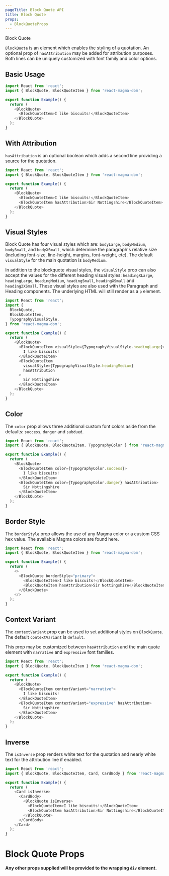 ```yaml
---
pageTitle: Block Quote API
title: Block Quote
props:
  - BlockQuoteProps
---
```


<DocsHeading type="api">Block Quote</DocsHeading>

`BlockQuote` is an element which enables the styling of a quotation. An optional prop of `hasAttribution` may be added for attribution purposes. Both lines can be uniquely customized with font family and color options.

## Basic Usage

```typescript
import React from 'react';
import { BlockQuote, BlockQuoteItem } from 'react-magma-dom';

export function Example() {
  return (
    <BlockQuote>
      <BlockQuoteItem>I like biscuits!</BlockQuoteItem>
    </BlockQuote>
  );
}
```

## With Attribution

`hasAttribution` is an optional boolean which adds a second line providing a source for the quotation.

```typescript
import React from 'react';
import { BlockQuote, BlockQuoteItem } from 'react-magma-dom';

export function Example() {
  return (
    <BlockQuote>
      <BlockQuoteItem>I like biscuits!</BlockQuoteItem>
      <BlockQuoteItem hasAttribution>Sir Nottingshire</BlockQuoteItem>
    </BlockQuote>
  );
}
```

## Visual Styles

Block Quote has four visual styles which are: `bodyLarge`, `bodyMedium`, `bodySmall`, and `bodyXSmall`, which determine the paragraph's relative size (including font-size, line-height, margins, font-weight, etc).
The default `visualStyle` for the main quotation is `bodyMedium`.

In addition to the blockquote visual styles, the `visualStyle` prop can also accept the values for the different heading visual styles: `headingXLarge`, `headingLarge`, `headingMedium`, `headingSmall`, `headingXSmall` and `heading2XSmall`.
These visual styles are also used with the <Link to="/api/paragraph">Paragraph</Link> and <Link to="/api/heading">Heading</Link> components. The underlying HTML will still render as a `p` element.

```typescript
import React from 'react';
import {
  BlockQuote,
  BlockQuoteItem,
  TypographyVisualStyle,
} from 'react-magma-dom';

export function Example() {
  return (
    <BlockQuote>
      <BlockQuoteItem visualStyle={TypographyVisualStyle.headingLarge}>
        I like biscuits!
      </BlockQuoteItem>
      <BlockQuoteItem
        visualStyle={TypographyVisualStyle.headingMedium}
        hasAttribution
      >
        Sir Nottingshire
      </BlockQuoteItem>
    </BlockQuote>
  );
}
```

## Color

The `color` prop allows three additional custom font colors aside from the defaults: `success`, `danger` and `subdued`.

```typescript
import React from 'react';
import { BlockQuote, BlockQuoteItem, TypographyColor } from 'react-magma-dom';

export function Example() {
  return (
    <BlockQuote>
      <BlockQuoteItem color={TypographyColor.success}>
        I like biscuits!
      </BlockQuoteItem>
      <BlockQuoteItem color={TypographyColor.danger} hasAttribution>
        Sir Nottingshire
      </BlockQuoteItem>
    </BlockQuote>
  );
}
```

## Border Style

The `borderStyle` prop allows the use of any Magma color or a custom CSS hex value. The available Magma colors are found <Link to="/design-intro/colors">here</Link>.

```typescript
import React from 'react';
import { BlockQuote, BlockQuoteItem } from 'react-magma-dom';

export function Example() {
  return (
    <>
      <BlockQuote borderStyle="primary">
        <BlockQuoteItem>I like biscuits!</BlockQuoteItem>
        <BlockQuoteItem hasAttribution>Sir Nottingshire</BlockQuoteItem>
      </BlockQuote>
    </>
  );
}
```

## Context Variant

The `contextVariant` prop can be used to set additional styles on `BlockQuote`. The default `contextVariant` is `default`.

This prop may be customized between `hasAttribution` and the main quote element with `narrative` and `expressive` font families.

```typescript
import React from 'react';
import { BlockQuote, BlockQuoteItem } from 'react-magma-dom';

export function Example() {
  return (
    <BlockQuote>
      <BlockQuoteItem contextVariant="narrative">
        I like biscuits!
      </BlockQuoteItem>
      <BlockQuoteItem contextVariant="expressive" hasAttribution>
        Sir Nottingshire
      </BlockQuoteItem>
    </BlockQuote>
  );
}
```

## Inverse

The `isInverse` prop renders white text for the quotation and nearly white text for the attribution line if enabled.

```typescript
import React from 'react';
import { BlockQuote, BlockQuoteItem, Card, CardBody } from 'react-magma-dom';

export function Example() {
  return (
    <Card isInverse>
      <CardBody>
        <BlockQuote isInverse>
          <BlockQuoteItem>I like biscuits!</BlockQuoteItem>
          <BlockQuoteItem hasAttribution>Sir Nottingshire</BlockQuoteItem>
        </BlockQuote>
      </CardBody>
    </Card>
  );
}
```

# Block Quote Props

**Any other props supplied will be provided to the wrapping `div` element.**

<BlockQuoteProps />
